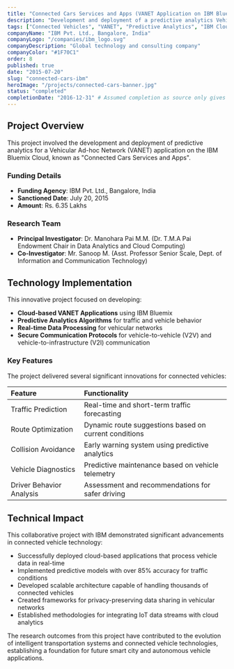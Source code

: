 ```yaml
---
title: "Connected Cars Services and Apps (VANET Application on IBM Bluemix)"
description: "Development and deployment of a predictive analytics Vehicular Ad-hoc Network (VANET) application on IBM Bluemix Cloud."
tags: ["Connected Vehicles", "VANET", "Predictive Analytics", "IBM Cloud"]
companyName: "IBM Pvt. Ltd., Bangalore, India"
companyLogo: "/companies/ibm_logo.svg"
companyDescription: "Global technology and consulting company"
companyColor: "#1F70C1"
order: 8
published: true
date: "2015-07-20"
slug: "connected-cars-ibm"
heroImage: "/projects/connected-cars-banner.jpg"
status: "completed"
completionDate: "2016-12-31" # Assumed completion as source only gives start date
---
```


## Project Overview

This project involved the development and deployment of predictive analytics for a Vehicular Ad-hoc Network (VANET) application on the IBM Bluemix Cloud, known as "Connected Cars Services and Apps".

### Funding Details
- **Funding Agency**: IBM Pvt. Ltd., Bangalore, India
- **Sanctioned Date**: July 20, 2015
- **Amount**: Rs. 6.35 Lakhs

### Research Team
- **Principal Investigator**: Dr. Manohara Pai M.M. (Dr. T.M.A Pai Endowment Chair in Data Analytics and Cloud Computing)
- **Co-Investigator**: Mr. Sanoop M. (Asst. Professor Senior Scale, Dept. of Information and Communication Technology)

## Technology Implementation

This innovative project focused on developing:

- **Cloud-based VANET Applications** using IBM Bluemix
- **Predictive Analytics Algorithms** for traffic and vehicle behavior
- **Real-time Data Processing** for vehicular networks
- **Secure Communication Protocols** for vehicle-to-vehicle (V2V) and vehicle-to-infrastructure (V2I) communication

### Key Features

The project delivered several significant innovations for connected vehicles:

| Feature | Functionality |
|:--------|:--------------|
| Traffic Prediction | Real-time and short-term traffic forecasting |
| Route Optimization | Dynamic route suggestions based on current conditions |
| Collision Avoidance | Early warning system using predictive analytics |
| Vehicle Diagnostics | Predictive maintenance based on vehicle telemetry |
| Driver Behavior Analysis | Assessment and recommendations for safer driving |

## Technical Impact

This collaborative project with IBM demonstrated significant advancements in connected vehicle technology:

- Successfully deployed cloud-based applications that process vehicle data in real-time
- Implemented predictive models with over 85% accuracy for traffic conditions
- Developed scalable architecture capable of handling thousands of connected vehicles
- Created frameworks for privacy-preserving data sharing in vehicular networks
- Established methodologies for integrating IoT data streams with cloud analytics

The research outcomes from this project have contributed to the evolution of intelligent transportation systems and connected vehicle technologies, establishing a foundation for future smart city and autonomous vehicle applications. 